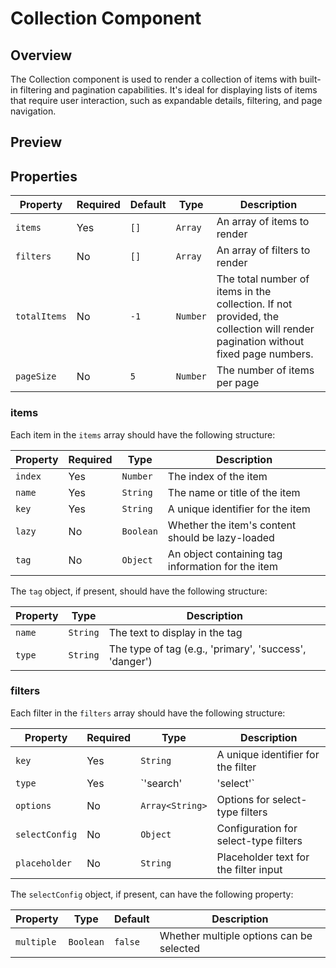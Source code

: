 
# Collection Component

<ComponentName
  tagName='ecc-utils-design-collection'
  reactTagName='EccUtilsDesignCollection'
  version='0.1.1'
  beta
/>
## Overview

The Collection component is used to render a collection of items with built-in filtering and pagination capabilities. It's ideal for displaying lists of items that require user interaction, such as expandable details, filtering, and page navigation.

## Preview

<Collection />


## Properties

| Property     | Required | Default | Type     | Description                                                                                                                     |
| ------------ | -------- | ------- | -------- | ------------------------------------------------------------------------------------------------------------------------------- |
| `items`      | Yes      | `[]`    | `Array`  | An array of items to render                                                                                                     |
| `filters`    | No       | `[]`    | `Array`  | An array of filters to render                                                                                                   |
| `totalItems` | No       | `-1`    | `Number` | The total number of items in the collection. If not provided, the collection will render pagination without fixed page numbers. |
| `pageSize`   | No       | `5`     | `Number` | The number of items per page                                                                                                    |

### items

Each item in the `items` array should have the following structure:

| Property | Required | Type     | Description                                                   |
| -------- | -------- | -------- | ------------------------------------------------------------- |
| `index`  | Yes      | `Number` | The index of the item                                         |
| `name`   | Yes      | `String` | The name or title of the item                                 |
| `key`    | Yes      | `String` | A unique identifier for the item                              |
| `lazy`   | No       | `Boolean`| Whether the item's content should be lazy-loaded              |
| `tag`    | No       | `Object` | An object containing tag information for the item             |

The `tag` object, if present, should have the following structure:

| Property | Type     | Description                                            |
| -------- | -------- | ------------------------------------------------------ |
| `name`   | `String` | The text to display in the tag                         |
| `type`   | `String` | The type of tag (e.g., 'primary', 'success', 'danger') |

### filters

Each filter in the `filters` array should have the following structure:

| Property    | Required | Type                 | Description                                     |
| ----------- | -------- | -------------------- | ----------------------------------------------- |
| `key`       | Yes      | `String`             | A unique identifier for the filter              |
| `type`      | Yes      | `'search'|'select'`  | The type of filter to render                    |
| `options`   | No       | `Array<String>`      | Options for select-type filters                 |
| `selectConfig` | No    | `Object`             | Configuration for select-type filters           |
| `placeholder` | No     | `String`             | Placeholder text for the filter input           |

The `selectConfig` object, if present, can have the following property:

| Property   | Type      | Default | Description                                    |
| ---------- | --------- | ------- | ---------------------------------------------- |
| `multiple` | `Boolean` | `false` | Whether multiple options can be selected       |
